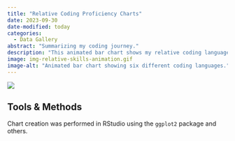 ```yaml
---
title: "Relative Coding Proficiency Charts"
date: 2023-09-30
date-modified: today
categories:
  - Data Gallery
abstract: "Summarizing my coding journey."  
description: "This animated bar chart shows my relative coding language skills in six of my top languages, including those for web development, data analysis, and geospatial applications."
image: img-relative-skills-animation.gif
image-alt: "Animated bar chart showing six different coding languages."
---
```


![](img-relative-skills-animation.gif)


## Tools & Methods

Chart creation was performed in RStudio using the `ggplot2` package and others.